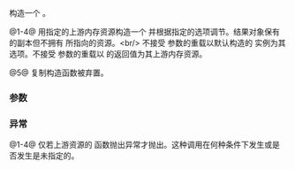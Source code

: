 {{cpp/memory/unsynchronized_pool_resource/title|unsynchronized_pool_resource}}
{{cpp/memory/unsynchronized_pool_resource/navbar}}
{{dcl begin}}
{{dcl|since=c++17|num=1|1=
unsynchronized_pool_resource();
}}
{{dcl|since=c++17|num=2|1=
explicit unsynchronized_pool_resource( std::pmr::memory_resource* upstream );
}}
{{dcl|since=c++17|num=3|1=
explicit unsynchronized_pool_resource( const std::pmr::pool_options&amp; opts );
}}
{{dcl|since=c++17|num=4|1=
unsynchronized_pool_resource( const std::pmr::pool_options&amp; opts,
                              std::pmr::memory_resource* upstream );
}}
{{dcl|since=c++17|num=5|1=
unsynchronized_pool_resource( const unsynchronized_pool_resource&amp; ) = delete;
}}
{{dcl end}}

构造一个 {{tt|unsynchronized_pool_resource}}。

@1-4@ 用指定的上游内存资源构造一个 {{tt|unsynchronized_pool_resource}} 并根据指定的选项调节。结果对象保有 {{tt|upstream}} 的副本但不拥有 {{c|upstream}} 所指向的资源。&lt;br/&gt;
不接受 {{c|opts}} 参数的重载以默认构造的 {{ltt|cpp/memory/pool_options}} 实例为其选项。不接受 {{c|upstream}} 参数的重载以 {{c|std::pmr::get_default_resource()}} 的返回值为其上游内存资源。

@5@ 复制构造函数被弃置。

=== 参数 ===
{{par begin}}
{{par|opts|含有构造函数选项的 {{lc|std::pmr::pool_options}} 结构体}}
{{par|upstream|所用的上游内存资源}}
{{par end}}

=== 异常 ===
@1-4@ 仅若上游资源的 {{tt|allocate()}} 函数抛出异常才抛出。这种调用在何种条件下发生或是否发生是未指定的。

{{langlinks|en|es|ja|ru}}